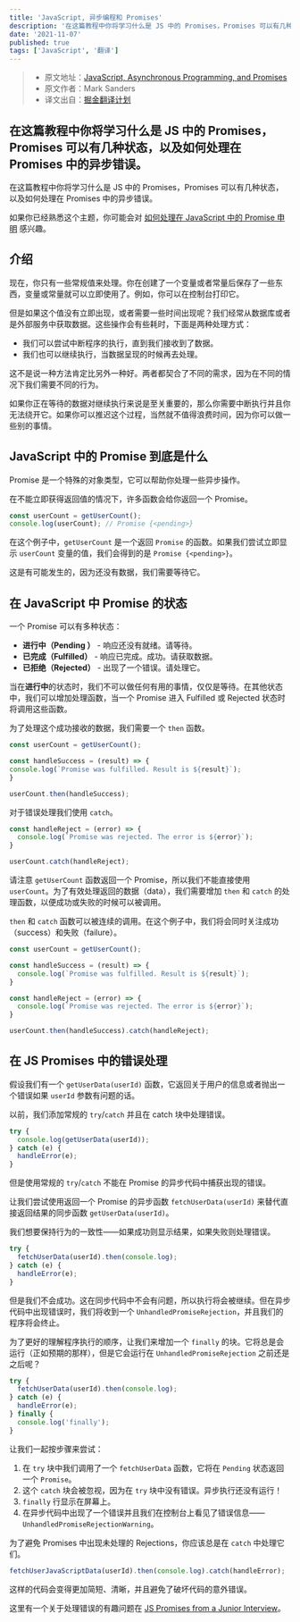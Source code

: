 ```yaml
---
title: 'JavaScript, 异步编程和 Promises'
description: '在这篇教程中你将学习什么是 JS 中的 Promises，Promises 可以有几种状态，以及如何处理在 Promises 中的异步错误。'
date: '2021-11-07'
published: true
tags: ['JavaScript', '翻译']
---
```


> - 原文地址：[JavaScript, Asynchronous Programming, and Promises](https://dzone.com/articles/javascript-asynchronous-programming-and-promises)
> - 原文作者：Mark Sanders
> - 译文出自：[掘金翻译计划](https://juejin.cn/translate)

## 在这篇教程中你将学习什么是 JS 中的 Promises，Promises 可以有几种状态，以及如何处理在 Promises 中的异步错误。

在这篇教程中你将学习什么是 JS 中的 Promises，Promises 可以有几种状态，以及如何处理在 Promises 中的异步错误。

如果你已经熟悉这个主题，你可能会对 [如何处理在 JavaScript 中的 Promise 申明](https://learn.coderslang.com/0029-javascript-promise-chains/) 感兴趣。

## 介绍

现在，你只有一些常规值来处理。你在创建了一个变量或者常量后保存了一些东西，变量或常量就可以立即使用了。例如，你可以在控制台打印它。

但是如果这个值没有立即出现，或者需要一些时间出现呢？我们经常从数据库或者是外部服务中获取数据。这些操作会有些耗时，下面是两种处理方式：

- 我们可以尝试中断程序的执行，直到我们接收到了数据。
- 我们也可以继续执行，当数据呈现的时候再去处理。

这不是说一种方法肯定比另外一种好。两者都契合了不同的需求，因为在不同的情况下我们需要不同的行为。

如果你正在等待的数据对继续执行来说是至关重要的，那么你需要中断执行并且你无法绕开它。如果你可以推迟这个过程，当然就不值得浪费时间，因为你可以做一些别的事情。

## JavaScript 中的 Promise 到底是什么

Promise 是一个特殊的对象类型，它可以帮助你处理一些异步操作。

在不能立即获得返回值的情况下，许多函数会给你返回一个 Promise。

```JavaScript
const userCount = getUserCount();
console.log(userCount); // Promise {<pending>}
```

在这个例子中，`getUserCount` 是一个返回 `Promise` 的函数。如果我们尝试立即显示 `userCount` 变量的值，我们会得到的是 `Promise {<pending>}`。

这是有可能发生的，因为还没有数据，我们需要等待它。

## 在 JavaScript 中 Promise 的状态

一个 Promise 可以有多种状态：

- **进行中（Pending ）** - 响应还没有就绪。请等待。
- **已完成（Fulfilled）** - 响应已完成。成功。请获取数据。
- **已拒绝（Rejected）** - 出现了一个错误。请处理它。

当在**进行中**的状态时，我们不可以做任何有用的事情，仅仅是等待。在其他状态中，我们可以增加处理函数，当一个 Promise 进入 Fulfilled 或 Rejected 状态时将调用这些函数。

为了处理这个成功接收的数据，我们需要一个 `then` 函数。

```JavaScript
const userCount = getUserCount();

const handleSuccess = (result) => {
console.log(`Promise was fulfilled. Result is ${result}`);
}

userCount.then(handleSuccess);
```

对于错误处理我们使用 `catch`。

```JavaScript
const handleReject = (error) => {
  console.log(`Promise was rejected. The error is ${error}`);
}

userCount.catch(handleReject);

```

请注意 `getUserCount` 函数返回一个 Promise，所以我们不能直接使用 `userCount`。为了有效处理返回的数据（data），我们需要增加 `then` 和 `catch` 的处理函数，以便成功或失败的时候可以被调用。

`then` 和 `catch` 函数可以被连续的调用。在这个例子中，我们将会同时关注成功（success）和失败（failure）。

```JavaScript
const userCount = getUserCount();

const handleSuccess = (result) => {
  console.log(`Promise was fulfilled. Result is ${result}`);
}

const handleReject = (error) => {
  console.log(`Promise was rejected. The error is ${error}`);
}

userCount.then(handleSuccess).catch(handleReject);
```

## 在 JS Promises 中的错误处理

假设我们有一个 `getUserData(userId)` 函数，它返回关于用户的信息或者抛出一个错误如果 `userId` 参数有问题的话。

以前，我们添加常规的 `try`/`catch` 并且在 catch 块中处理错误。

```JavaScript
try {
  console.log(getUserData(userId));
} catch (e) {
  handleError(e);
}
```

但是使用常规的 `try`/`catch` 不能在 Promise 的异步代码中捕获出现的错误。

让我们尝试使用返回一个 Promise 的异步函数 `fetchUserData(userId)` 来替代直接返回结果的同步函数 `getUserData(userId)`。

我们想要保持行为的一致性——如果成功则显示结果，如果失败则处理错误。

```JavaScript
try {
  fetchUserData(userId).then(console.log);
} catch (e) {
  handleError(e);
}
```

但是我们不会成功。这在同步代码中不会有问题，所以执行将会被继续。但在异步代码中出现错误时，我们将收到一个 `UnhandledPromiseRejection`，并且我们的程序将会终止。

为了更好的理解程序执行的顺序，让我们来增加一个 `finally` 的块。它将总是会运行（正如预期的那样），但是它会运行在 `UnhandledPromiseRejection` 之前还是之后呢？

```JavaScript
try {
  fetchUserData(userId).then(console.log);
} catch (e) {
  handleError(e);
} finally {
  console.log('finally');
}
```

让我们一起按步骤来尝试：

1. 在 `try` 块中我们调用了一个 `fetchUserData` 函数，它将在 `Pending` 状态返回一个 `Promise`。
2. 这个 `catch` 块会被忽视，因为在 `try` 块中没有错误。异步执行还没有运行！
3. `finally` 行显示在屏幕上。
4. 在异步代码中出现了一个错误并且我们在控制台上看见了错误信息——`UnhandledPromiseRejectionWarning`。

为了避免 Promises 中出现未处理的 Rejections，你应该总是在 `catch` 中处理它们。

```JavaScript
fetchUserJavaScriptData(userId).then(console.log).catch(handleError);
```

这样的代码会变得更加简短、清晰，并且避免了破坏代码的意外错误。

这里有一个关于处理错误的有趣问题在 [JS Promises from a Junior Interview](https://learn.coderslang.com/js-test-27-handling-errors-in-promise-chains/)。

